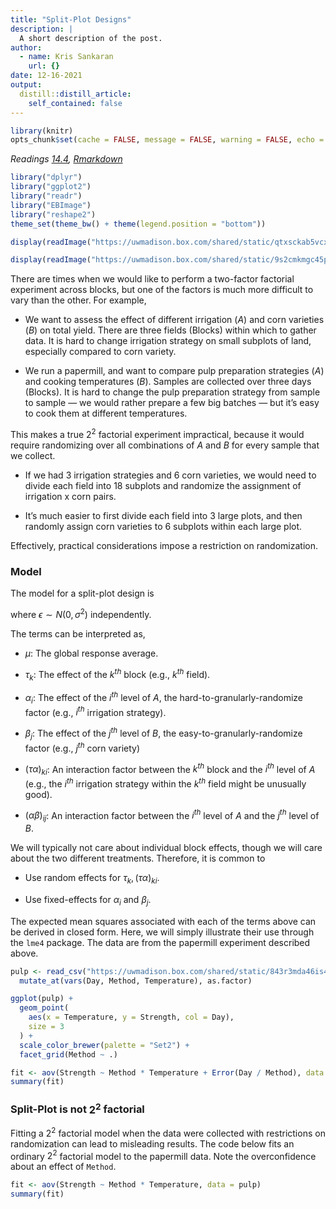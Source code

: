```yaml
---
title: "Split-Plot Designs"
description: |
  A short description of the post.
author:
  - name: Kris Sankaran
    url: {}
date: 12-16-2021
output:
  distill::distill_article:
    self_contained: false
---
```


```r
library(knitr)
opts_chunk$set(cache = FALSE, message = FALSE, warning = FALSE, echo = TRUE)
```

_Readings [14.4](), [Rmarkdown]()_


```r
library("dplyr")
library("ggplot2")
library("readr")
library("EBImage")
library("reshape2")
theme_set(theme_bw() + theme(legend.position = "bottom"))
```
```r
display(readImage("https://uwmadison.box.com/shared/static/qtxsckab5vcxffrhbpepj9peq28m7zwn.png"))
```

```r
display(readImage("https://uwmadison.box.com/shared/static/9s2cmkmgc45po62yzm8eltry8cy7rv42.png"))
```

There are times when we would like to perform a two-factor factorial experiment
across blocks, but one of the factors is much more difficult to vary than the
other. For example,

* We want to assess the effect of different irrigation ($A$) and corn varieties
($B$) on total yield. There are three fields (Blocks) within which to gather data.
It is hard to change irrigation strategy on small subplots of land, especially
compared to corn variety.

* We run a papermill, and want to compare pulp preparation strategies ($A$) and
cooking temperatures ($B$). Samples are collected over three days (Blocks). It is
hard to change the pulp preparation strategy from sample to sample — we would
rather prepare a few big batches —  but it’s easy to cook them at different
temperatures.

This makes a true $2^{2}$ factorial experiment impractical, because it would
require randomizing over all combinations of $A$ and $B$ for every sample that
we collect.

* If we had 3 irrigation strategies and 6 corn varieties, we would need to
divide each field into 18 subplots and randomize the assignment of irrigation x
corn pairs.

* It’s much easier to first divide each field into 3 large plots, and then
randomly assign corn varieties to 6 subplots within each large plot.

Effectively, practical considerations impose a restriction on randomization.

### Model

The model for a split-plot design is

\begin{align*}
y_{ijk} &= \mu + \tau_{k} + \alpha_{i} + \beta_{j} + \left(\tau\alpha\right)_{ki} + \left(\alpha\beta\right)_{ij} + \epsilon_{ijk}
\end{align*}

where $\epsilon \sim N\left(0, \sigma^2\right)$ independently.

The terms can be interpreted as,

* $\mu$: The global response average.

* $\tau_{k}$: The effect of the $k^{th}$ block (e.g., $k^{th}$ field).

* $\alpha_{i}$: The effect of the $i^{th}$ level of $A$, the
hard-to-granularly-randomize factor (e.g., $i^{th}$ irrigation strategy).

* $\beta_{j}$: The effect of the $j^{th}$ level of $B$, the
easy-to-granularly-randomize factor (e.g., $j^{th}$ corn variety)

* $\left(\tau\alpha\right)_{ki}$: An interaction factor between the $k^{th}$
block and the $i^{th}$ level of $A$ (e.g., the $i^{th}$ irrigation strategy
within the $k^{th}$ field might be unusually good).

* $\left(\alpha\beta\right)_{ij}$: An interaction factor between the $i^{th}$
level of $A$ and the $j^{th}$ level of $B$.

We will typically not care about individual block effects, though we will care
about the two different treatments. Therefore, it is common to

* Use random effects for $\tau_{k}, \left(\tau\alpha\right)_{ki}$.

* Use fixed-effects for $\alpha_{i}$ and $\beta_{j}$.

The expected mean squares associated with each of the terms above can be derived
in closed form. Here, we will simply illustrate their use through the `lme4`
package. The data are from the papermill experiment described above.

```r
pulp <- read_csv("https://uwmadison.box.com/shared/static/843r3mda46is46nbb5b6393u7caz8orq.csv") %>%
  mutate_at(vars(Day, Method, Temperature), as.factor)
```
```r
ggplot(pulp) +
  geom_point(
    aes(x = Temperature, y = Strength, col = Day),
    size = 3
  ) +
  scale_color_brewer(palette = "Set2") +
  facet_grid(Method ~ .)
```

```r
fit <- aov(Strength ~ Method * Temperature + Error(Day / Method), data = pulp)
summary(fit)
```

### Split-Plot is not $2^{2}$ factorial

Fitting a $2^{2}$ factorial model when the data were collected with restrictions
on randomization can lead to misleading results. The code below fits an ordinary
$2^{2}$ factorial model to the papermill data. Note the overconfidence about an
effect of `Method`.

```r
fit <- aov(Strength ~ Method * Temperature, data = pulp)
summary(fit)
```